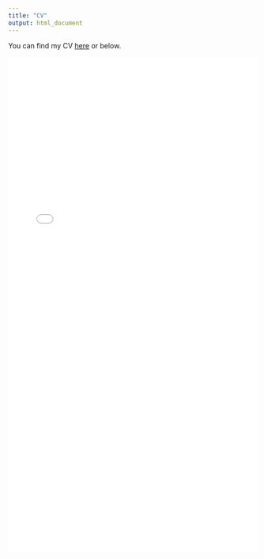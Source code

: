 ```yaml
---
title: "CV"
output: html_document
---
```


You can find my CV [here](https://amacanovic.github.io/Macanovic_CV_7_3_2023.pdf)
or below.


![](./Macanovic_CV_7_3_2023.pdf){width=100% height=1000}